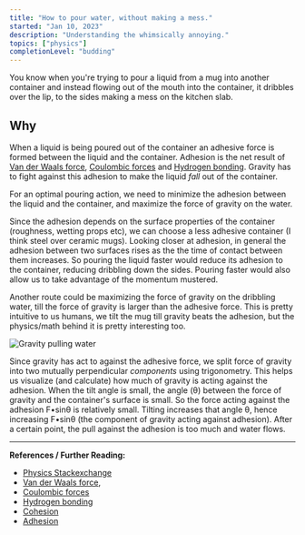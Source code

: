```yaml
---
title: "How to pour water, without making a mess."
started: "Jan 10, 2023"
description: "Understanding the whimsically annoying."
topics: ["physics"]
completionLevel: "budding"
---
```


You know when you're trying to pour a liquid from a mug into another container and instead flowing out of the mouth into the container, it dribbles over the lip, to the sides making a mess on the kitchen slab.

## Why
When a liquid is being poured out of the container an adhesive force is formed between the liquid and the container. Adhesion is the net result of [Van der Waals force](https://en.wikipedia.org/wiki/Van_der_Waals_force), [Coulombic forces](https://en.wikipedia.org/wiki/Coulomb%27s_law) and [Hydrogen bonding](https://en.wikipedia.org/wiki/Hydrogen_bond). Gravity has to fight against this adhesion to make the liquid _fall_ out of the container.

For an optimal pouring action, we need to minimize the adhesion between the liquid and the container, and maximize the force of gravity on the water.

Since the adhesion depends on the surface properties of the container (roughness, wetting props etc), we can choose a less adhesive container (I think steel over ceramic mugs). Looking closer at adhesion, in general the adhesion between two surfaces rises as the the time of contact between them increases. So pouring the liquid faster would reduce its adhesion to the container, reducing dribbling down the sides. Pouring faster would also allow us to take advantage of the momentum mustered.

Another route could be maximizing the force of gravity on the dribbling water, till the force of gravity is larger than the adhesive force. This is pretty intuitive to us humans, we tilt the mug till gravity beats the adhesion, but the physics/math behind it is pretty interesting too.

![Gravity pulling water](/blog-assets/pouring.png)

Since gravity has act to against the adhesive force, we split force of gravity into two
mutually perpendicular _components_ using trigonometry. This helps us visualize (and calculate) how much of gravity
is acting against the adhesion. When the tilt angle is small, the angle (θ) between the force of gravity
and the container's surface is small. So the force acting against the adhesion F•sinθ is relatively small.
Tilting increases that angle θ, hence increasing F•sinθ (the component of gravity acting against adhesion).
After a certain point, the pull against the adhesion is too much and water flows.

---
**References / Further Reading:**
- [Physics Stackexchange](https://physics.stackexchange.com/questions/28982/why-does-water-pouring-from-a-glass-sometimes-travel-down-the-side-of-the-glass)
- [Van der Waals force](https://en.wikipedia.org/wiki/Van_der_Waals_force),
- [Coulombic forces](https://en.wikipedia.org/wiki/Coulomb%27s_law)
- [Hydrogen bonding](https://en.wikipedia.org/wiki/Hydrogen_bond)
- [Cohesion](https://en.wikipedia.org/wiki/Cohesion_(chemistry))
- [Adhesion](https://phys.libretexts.org/Bookshelves/University_Physics/Book%3A_Physics_(Boundless)/10%3A_Fluids/10.4%3A_Cohesion_and_Adhesion)
